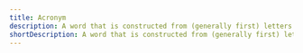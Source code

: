 ---
title: Acronym
description: A word that is constructed from (generally first) letters of the phrase it stands for and is pronounced as its own word. For example, ELISA, AIDS, GABA.
shortDescription: A word that is constructed from (generally first) letters of the phrase it stands for and is pronounced as its own word. For example, ELISA, AIDS, GABA.
---
